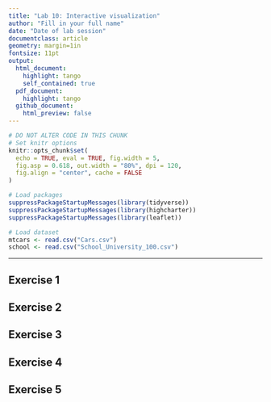 ---
title: "Lab 10: Interactive visualization"
author: "Fill in your full name"
date: "Date of lab session"
documentclass: article
geometry: margin=1in
fontsize: 11pt
output:
  html_document:
    highlight: tango
    self_contained: true
  pdf_document:
    highlight: tango
  github_document:
    html_preview: false
---

```{r setup, include = FALSE}
# DO NOT ALTER CODE IN THIS CHUNK
# Set knitr options
knitr::opts_chunk$set(
  echo = TRUE, eval = TRUE, fig.width = 5,
  fig.asp = 0.618, out.width = "80%", dpi = 120,
  fig.align = "center", cache = FALSE
)

# Load packages
suppressPackageStartupMessages(library(tidyverse))
suppressPackageStartupMessages(library(highcharter))
suppressPackageStartupMessages(library(leaflet))

# Load dataset
mtcars <- read.csv("Cars.csv")
school <- read.csv("School_University_100.csv")
```

---

## Exercise 1



## Exercise 2



## Exercise 3




## Exercise 4



## Exercise 5



